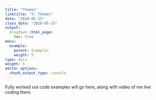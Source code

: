```yaml
---
title: "Themes"
linktitle: "5: Themes"
date: "2020-05-15"
class_date: "2020-05-15"
output:
  blogdown::html_page:
    toc: true
menu:
  example:
    parent: Examples
    weight: 5
type: docs
weight: 5
editor_options: 
  chunk_output_type: console
---
```


Fully worked out code examples will go here, along with video of me live coding them.
